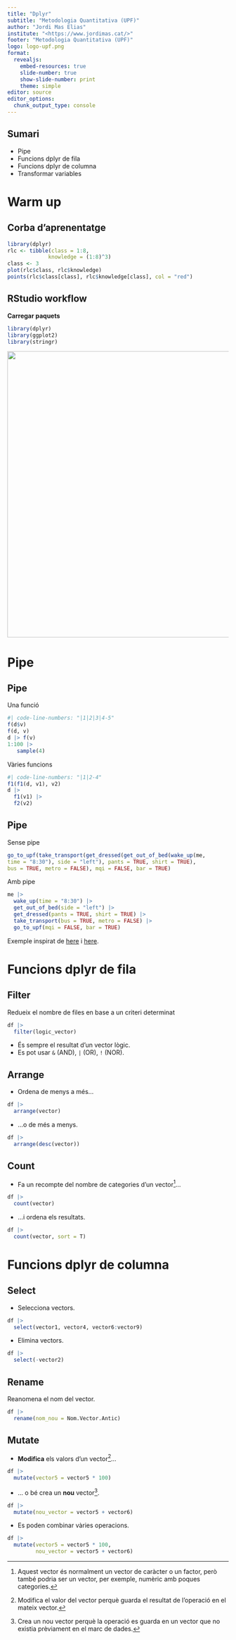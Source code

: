 ```yaml
---
title: "Dplyr"
subtitle: "Metodologia Quantitativa (UPF)"
author: "Jordi Mas Elias"
institute: "<https://www.jordimas.cat/>"
footer: "Metodologia Quantitativa (UPF)"
logo: logo-upf.png
format: 
  revealjs:
    embed-resources: true
    slide-number: true
    show-slide-number: print
    theme: simple
editor: source
editor_options: 
  chunk_output_type: console
---
```


## Sumari

- Pipe
- Funcions dplyr de fila
- Funcions dplyr de columna
- Transformar variables

# Warm up {background-color="#e8e8e8"}

## Corba d'aprenentatge

```r
library(dplyr)
rlc <- tibble(class = 1:8,
             knowledge = (1:8)^3)
class <- 3
plot(rlc$class, rlc$knowledge)
points(rlc$class[class], rlc$knowledge[class], col = "red")
```

## RStudio workflow

**Carregar paquets**

```r
library(dplyr)
library(ggplot2)
library(stringr)
```

![](img/r-packages.png){style="float:center;" width="650"}



# Pipe {background-color="#e8e8e8"}

## Pipe

Una funció
```r
#| code-line-numbers: "|1|2|3|4-5"
f(d$v)
f(d, v)
d |> f(v)
1:100 |> 
   sample(4)
```

Vàries funcions
```r
#| code-line-numbers: "|1|2-4"
f1(f1(d, v1), v2)
d |> 
  f1(v1) |> 
  f2(v2)
```



## Pipe

Sense pipe
```r
go_to_upf(take_transport(get_dressed(get_out_of_bed(wake_up(me,
time = "8:30"), side = "left"), pants = TRUE, shirt = TRUE), 
bus = TRUE, metro = FALSE), mqi = FALSE, bar = TRUE)
```

Amb pipe

```r
me |> 
  wake_up(time = "8:30") |> 
  get_out_of_bed(side = "left") |> 
  get_dressed(pants = TRUE, shirt = TRUE) |> 
  take_transport(bus = TRUE, metro = FALSE) |> 
  go_to_upf(mqi = FALSE, bar = TRUE)
```

Exemple inspirat de [here](https://twitter.com/hadleywickham/status/1359852563726819332?s=20&t=J8qesZb3u9EAwVKMYMgh1Q) i [here](https://evalsp21.classes.andrewheiss.com/projects/01_lab/slides/01_lab.html#116).


# Funcions dplyr de fila {background-color="#e8e8e8"}

## Filter

Redueix el nombre de files en base a un criteri determinat

```r
df |> 
  filter(logic_vector)
```

- És sempre el resultat d'un vector lògic.
- Es pot usar `&` (AND), `|` (OR), `!` (NOR).


## Arrange

- Ordena de menys a més...

```r
df |> 
  arrange(vector)
```

- ...o de més a menys.

```r
df |> 
  arrange(desc(vector))
```

## Count

- Fa un recompte del nombre de categories d'un vector^[Aquest vector és normalment un vector de caràcter o un factor, però també podria ser un vector, per exemple, numèric amb poques categories.]...

```r
df |> 
  count(vector)
```

- ...i ordena els resultats.

```r
df |> 
  count(vector, sort = T)
```


# Funcions dplyr de columna {background-color="#e8e8e8"}

## Select

- Selecciona vectors.

```r
df |> 
  select(vector1, vector4, vector6:vector9)
```

- Elimina vectors.

```r
df |> 
  select(-vector2)
```

## Rename

Reanomena el nom del vector.

```r
df |> 
  rename(nom_nou = Nom.Vector.Antic)
```



## Mutate {.scrollable}

- **Modifica** els valors d'un vector^[Modifica el valor del vector perquè guarda el resultat de l'operació en el mateix vector.]...

```r
df |> 
  mutate(vector5 = vector5 * 100)
```

- ... o bé crea un **nou** vector^[Crea un nou vector perquè la operació es guarda en un vector que no existia prèviament en el marc de dades.].

```r
df |> 
  mutate(nou_vector = vector5 + vector6)
```

- Es poden combinar vàries operacions.

```r
df |> 
  mutate(vector5 = vector5 * 100,
         nou_vector = vector5 + vector6)
```

